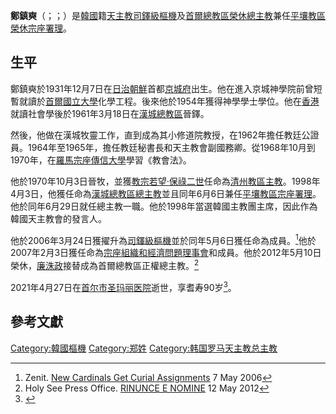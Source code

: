 {{Refimprove|time=2021-06-19T06:14:08+00:00}}
{{Infobox Christian leader
| type             = cardinal
| honorific-prefix =
| name             = 鄭鎮奭<br />정진석
| honorific-suffix = 
| native_name      = 
| native_name_lang = 
| title            = [[天主教首爾總教區|天主教首爾總教區榮休總主教]]<br>[[天主教平壤教區|平壤教區榮休宗座署理]]
| image            =
| image_size       = 
| alt              = 
| archdiocese      = 首爾
| province         = 
| see              = 首爾
| elected          = 
| appointed        = 1998年4月3日
| term             = 
| term_start       = 1998年6月29日
| quashed          = 
| term_end         = 2012年5月10日
| predecessor      = [[金壽煥|金壽煥]]
| opposed          = 
| successor        = [[廉洙政|廉洙政]]
| other_post       = 
<!---------- Orders ---------->
| ordination       = 1961年3月18日
| ordained_by      = [[盧基南|盧基南]]
| consecration     = 1970年10月3日
| consecrated_by   = 盧基南
| cardinal         = 2006年3月24日
| created_cardinal_by = [[教宗本篤十六世|教宗本篤十六世]]
| rank             = [[樞機|司鐸級樞機]]
<!---------- Personal details ---------->
| birth_name       = 
| birth_date       = {{Birth date|1931|12|7|df=yes}}
| birth_place      = {{KOR-JPN}}[[京城府|京城府]][[明洞|明治町]]（今{{KOR}}[[首爾特別市|首爾特別市]][[中區_(首爾)|中區]][[明洞|明洞]]）
| death_date       = {{Death date and age|2021|4|27|1931|12|7|df=y}}
| death_place      = {{KOR}}[[首尔特別市|首尔特別市]][[瑞草區|瑞草區]]盤浦洞[[韩国天主教大学|圣玛丽医院]]
| buried           = 
| nationality      = {{JPN-EMP}}（1931－1945）<br>{{KOR-US}}（1945－1948）<br>{{ROK}}（1948－2021）
| religion         = [[天主教|天主教]]
| residence        = 
| parents          = 
| spouse           = 
| children         = 
| occupation       = 
| profession       = 
| previous_post    = {{unbulleted list|[[天主教清州教區|清州教區主教]]（1970年－1998年）|[[天主教平壤教區|平壤教區宗座署理]]（1988年－2012年）}}
| education        =
| alma_mater       = 
| motto            = 為全人，成一切（Omnibus Omnia）
| signature        = 
| signature_alt    = 
| coat_of_arms     = Coat of arms of Nicolas Cheong Jin-suk.svg
| coat_of_arms_alt = 
}}
'''鄭鎮奭'''（{{lang-ko|정진석}}；{{lang-en|Nicolas Cheong Jin-suk}}；{{bd|1931年|12月7日|2021年|4月27日|catIdx=Nicolas Cheong Jin-suk}}）是[[韓國|韓國]]籍[[天主教|天主教]][[樞機|司鐸級樞機]]及[[天主教首爾總教區|首爾總教區榮休總主教]]兼任[[天主教平壤教區|平壤教區榮休宗座署理]]。

==生平==
鄭鎮奭於1931年12月7日在[[日治朝鮮|日治朝鮮]]首都[[京城府|京城府]]出生。他在進入京城神學院前曾短暫就讀於[[首爾國立大學|首爾國立大學]]化學工程。後來他於1954年獲得神學學士學位。他在[[香港|香港]]就讀社會學後於1961年3月18日在[[天主教首爾總教區|漢城總教區]]晉鐸。

然後，他做在漢城牧靈工作，直到成為其小修道院教授，在1962年擔任教廷公證員。1964年至1965年，擔任教廷秘書長和天主教會副國務卿。從1968年10月到1970年，在[[羅馬|羅馬]][[宗座傳信大學|宗座傳信大學]]學習《教會法》。

他於1970年10月3日晉牧，並獲[[教宗若望·保祿二世|教宗若望·保祿二世]]任命為[[天主教清州教區|清州教區主教]]。1998年4月3日，他獲任命為[[天主教首爾總教區|漢城總教區總主教]]並且同年6月6日兼任[[天主教平壤教區|平壤教區宗座署理]]。他於同年6月29日就任總主教一職。他於1998年當選韓國主教團主席，因此作為韓國天主教會的發言人。

他於2006年3月24日獲擢升為[[樞機|司鐸級樞機]]並於同年5月6日獲任命為{{link-en|宗座家庭理事會|Pontifical Council for the Family}}成員。<ref>Zenit. [http://www.zenit.org/english/visualizza.phtml?sid=88640 New Cardinals Get Curial Assignments]{{dead link|date=十一月 2017 |bot=InternetArchiveBot }} 7 May 2006</ref>他於2007年2月3日獲任命為[[宗座組織和經濟問題理事會|宗座組織和經濟問題理事會]]和{{link-en|宗座大眾傳播理事會|Pontifical Council for Social Communications}}成員。他於2012年5月10日榮休，[[廉洙政|廉洙政]]接替成為首爾總教區正權總主教。<ref>Holy See Press Office. [http://press.catholica.va/news_services/bulletin/news/29165.php?index=29165&lang=en RINUNCE E NOMINE]{{dead link|date=2018年1月 |bot=InternetArchiveBot |fix-attempted=yes }} 12 May 2012</ref>

2021年4月27日在[[首尔市|首尔市]][[韩国天主教大学|圣玛丽医院]]逝世，享耆寿90岁<ref>{{cite news | url = https://en.yna.co.kr/view/AEN20210427012400325 | title = Cardinal Nicholas Cheong Jin-suk dies | access-date = 2021-04-27 | date = 2021-04-27 | publisher = Yonhap News Agency | archive-date = 2021-04-27 | archive-url = https://web.archive.org/web/20210427192946/https://en.yna.co.kr/view/AEN20210427012400325 | dead-url = no }}</ref>。

==參考文獻==
{{reflist}}

{{樞機團}}
[[Category:韓國樞機|Category:韓國樞機]]
[[Category:郑姓|Category:郑姓]]
[[Category:韩国罗马天主教总主教|Category:韩国罗马天主教总主教]]
